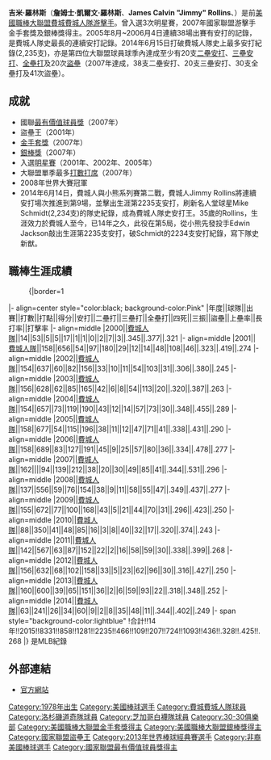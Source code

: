 {{Infobox baseball biography
|name=吉米·羅林斯<br />Jimmy Rollins
|image= Jimmy Rollins (7177971315).jpg
|image_size  =
|caption =
|position=[[游擊手|游擊手]]
|bats=左右開弓
|throws=右
|birth_date= {{Birth date and age|1978|11|27}}
|birth_place= {{USA}}[[加利福尼亞州|加利福尼亞州]][[阿拉米達郡|阿拉米達郡]][[奧克蘭_(加利福尼亞州)|奧克蘭]]
|death_date= 
|death_place= 
|debutleague =美國職棒大聯盟
|debutdate=9月17日
|debutyear=2000年
|debutteam=費城費城人
|finalleague =美國職棒大聯盟
|finaldate=6月8日
|finalyear=2016年
|finalteam=芝加哥白襪
|statleague =美國職棒大聯盟
|stat1label=[[打擊率|打擊率]]
|stat1value=.264
|stat2label=[[安打|安打]]
|stat2value=2455
|stat3label=[[全壘打|全壘打]]
|stat3value=231
|stat4label=[[打點|打點]]
|stat4value=936
|stat5label=[[盜壘|盜壘]]
|stat5value=470
|teams=
* [[費城費城人|費城費城人]] ({{mlby|2000}}–{{mlby|2014}})
* [[洛杉磯道奇|洛杉磯道奇]] ({{mlby|2015}})
* [[芝加哥白襪|芝加哥白襪]] ({{mlby|2016}})
|highlights=
* 3×[[美國職棒大聯盟全明星賽|全明星賽]] ([[2001年美國職棒大聯盟全明星賽|2001]],[[2002年美國職棒大聯盟全明星賽|2002]],[[2005年美國職棒大聯盟全明星賽|2005]])
* [[世界大賽|世界大賽]]冠軍 ([[2008年世界大賽|2008]])
* [[美國職棒大聯盟最有價值球員獎|國聯MVP]] (2007)
* 4×[[美國職棒大聯盟金手套獎|金手套獎]] (2007–2009,2012)
* [[美國職棒大聯盟銀棒獎|銀棒獎]] (2007)
* 羅伯托·克萊門特獎 (2014)
* [[美國職棒大聯盟盜壘王|國聯盜壘王]] (2001)
|hoflink = 美國國家棒球名人堂暨博物館
|hoftype = 美國棒球名人堂
|hofdate= 
|hofvote= 
}}

'''吉米·羅林斯'''（'''詹姆士·凱爾文·羅林斯'''、'''James Calvin "Jimmy" Rollins'''、{{bd|1978年|11月27日|catIdx=Rollins, Jimmy}}）是前[[美國職棒大聯盟|美國職棒大聯盟]][[費城費城人隊|費城費城人隊]][[游擊手|游擊手]]。曾入選3次明星賽，2007年國家聯盟游擊手金手套獎及銀棒獎得主。2005年8月~2006月4日連續38場出賽有安打的記錄，是費城人隊史最長的連續安打記錄。2014年6月15日打破費城人隊史上最多安打紀錄(2,235支)，亦是第四位大聯盟球員球季內達成至少有20支[[二壘安打|二壘安打]]、[[三壘安打|三壘安打]]、[[全壘打|全壘打]]及20次[[盜壘|盜壘]]（2007年達成，38支二壘安打、20支三壘安打、30支全壘打及41次盜壘）。

==成就==
*國聯[[美國職棒大聯盟最有價值球員獎|最有價值球員獎]]（2007年）
*盜壘王（2001年）
*[[金手套獎|金手套獎]]（2007年）
*[[銀棒獎|銀棒獎]]（2007年）
*入選[[美國職棒大聯盟明星賽|明星賽]]（2001年、2002年、2005年）
*大聯盟單季最多[[打數|打數]][[打席|打席]]（2007年）
*2008年世界大賽冠軍
*2014年6月14日，費城人與小熊系列賽第二戰，費城人Jimmy Rollins將連續安打場次推進到第9場，並擊出生涯第2235支安打，刷新名人堂球星Mike Schmidt(2,234支)的隊史紀錄，成為費城人隊史安打王。35歲的Rollins，生涯效力於費城人至今，已14年之久，此役在第5局，從小熊先發投手Edwin Jackson敲出生涯第2235支安打，破Schmidt的2234支安打紀錄，寫下隊史新猷。

==職棒生涯成績==
:{|border=1
|- align=center style="color:black; background-color:Pink"
|年度||球隊||出賽||打數||打點||得分||安打||二壘打||三壘打||全壘打||四死||三振||盜壘||上壘率||長打率||打擊率
|- align=middle
|2000||[[費城人隊|費城人隊]]||14||53||5||5||17||1||1||0||2||7||3||.345||.377||.321
|- align=middle
|2001||[[費城人隊|費城人隊]]||158||656||54||97||180||29||12||14||48||108||46||.323||.419||.274
|- align=middle
|2002||[[費城人隊|費城人隊]]||154||637||60||82||156||33||10||11||54||103||31||.306||.380||.245
|- align=middle
|2003||[[費城人隊|費城人隊]]||156||628||62||85||165||42||6||8||54||113||20||.320||.387||.263
|- align=middle
|2004||[[費城人隊|費城人隊]]||154||657||73||119||190||43||12||14||57||73||30||.348||.455||.289
|- align=middle
|2005||[[費城人隊|費城人隊]]||158||677||54||115||196||38||11||12||47||71||41||.338||.431||.290
|- align=middle
|2006||[[費城人隊|費城人隊]]||158||689||83||127||191||45||9||25||57||80||36||.334||.478||.277
|- align=middle
|2007||[[費城人隊|費城人隊]]||162||{{Color|red|'''716'''}}||94||139||212||38||20||30||49||85||41||.344||.531||.296
|- align=middle
|2008||[[費城人隊|費城人隊]]||137||556||59||76||154||38||9||11||58||55||47||.349||.437||.277
|- align=middle
|2009||[[費城人隊|費城人隊]]||155||672||77||100||168||43||5||21||44||70||31||.296||.423||.250
|- align=middle
|2010||[[費城人隊|費城人隊]]||88||350||41||48||85||16||3||8||40||32||17||.320||.374||.243
|- align=middle
|2011||[[費城人隊|費城人隊]]||142||567||63||87||152||22||2||16||58||59||30||.338||.399||.268
|- align=middle
|2012||[[費城人隊|費城人隊]]||156||632||68||102||158||33||5||23||62||96||30||.316||.427||.250
|- align=middle
|2013||[[費城人隊|費城人隊]]||160||600||39||65||151||36||2||6||59||93||22||.318||.348||.252
|- align=middle
|2014||[[費城人隊|費城人隊]]||63||241||26||34||60||9||2||8||35||48||11||.344||.402||.249
|- span style="background-color:lightblue"
!合計!!14年!!2015!!8331!!858!!1281!!2235!!466!!109!!207!!724!!1093!!436!!.328!!.425!!.268
|}
{{Color|red|'''紅字'''}}是MLB紀錄


==外部連結==
{{Commonscat|Jimmy Rollins}}
{{Baseballstats |mlb=276519 |espn=4258 |br=r/rolliji01 |cube=R/Jimmy-Rollins }}
*[http://www.jimmyrollins.com/ 官方網站] {{Wayback|url=http://www.jimmyrollins.com/ |date=20210115235142 }}

{{NL MVPs}}
{{Roberto Clemente Award}}
{{2008 World Series Champions}}
{{2009年世界棒球經典賽美國隊選手列表}}
{{2013年世界棒球經典賽美國隊選手列表}}
{{30－30俱樂部}}
{{20-20-20俱樂部}}
{{Authority control}}

{{DEFAULTSORT:Rollins, Jimmy}}
[[Category:1978年出生|Category:1978年出生]]
[[Category:美國棒球選手|Category:美國棒球選手]]
[[Category:費城費城人隊球員|Category:費城費城人隊球員]]
[[Category:洛杉磯道奇隊球員|Category:洛杉磯道奇隊球員]]
[[Category:芝加哥白襪隊球員|Category:芝加哥白襪隊球員]]
[[Category:30-30俱樂部|Category:30-30俱樂部]]
[[Category:美國職棒大聯盟金手套獎得主|Category:美國職棒大聯盟金手套獎得主]]
[[Category:美國職棒大聯盟銀棒獎得主|Category:美國職棒大聯盟銀棒獎得主]]
[[Category:國家聯盟盜壘王|Category:國家聯盟盜壘王]]
[[Category:2013年世界棒球經典賽選手|Category:2013年世界棒球經典賽選手]]
[[Category:非裔美國棒球選手|Category:非裔美國棒球選手]]
[[Category:國家聯盟最有價值球員獎得主|Category:國家聯盟最有價值球員獎得主]]